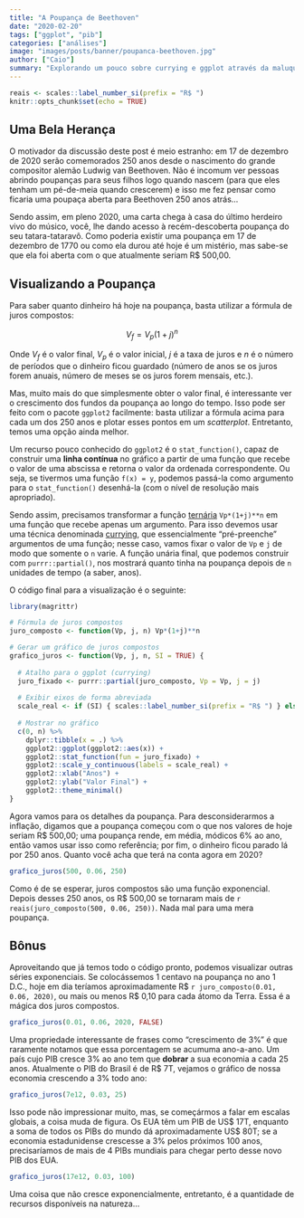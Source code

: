 ```yaml
---
title: "A Poupança de Beethoven"
date: "2020-02-20"
tags: ["ggplot", "pib"]
categories: ["análises"]
image: "images/posts/banner/poupanca-beethoven.jpg"
author: ["Caio"]
summary: "Explorando um pouco sobre currying e ggplot através da maluquice que são os juros compostos."
---
```


```r
reais <- scales::label_number_si(prefix = "R$ ")
knitr::opts_chunk$set(echo = TRUE)
```

## Uma Bela Herança

O motivador da discussão deste post é meio estranho: em 17 de dezembro de 2020
serão comemorados 250 anos desde o nascimento do grande compositor alemão Ludwig
van Beethoven. Não é incomum ver pessoas abrindo poupanças para seus filhos logo
quando nascem (para que eles tenham um pé-de-meia quando crescerem) e isso me
fez pensar como ficaria uma poupaça aberta para Beethoven 250 anos atrás...

Sendo assim, em pleno 2020, uma carta chega à casa do último herdeiro vivo do
músico, você, lhe dando acesso à recém-descoberta poupança do seu
tatara-tataravô. Como poderia existir uma poupança em 17 de dezembro de 1770 ou
como ela durou até hoje é um mistério, mas sabe-se que ela foi aberta com o que
atualmente seriam R$ 500,00.

## Visualizando a Poupança

Para saber quanto dinheiro há hoje na poupança, basta utilizar a fórmula de
juros compostos:

$$
V_f=V_p(1+j)^n
$$

Onde $V_f$ é o valor final, $V_p$ é o valor inicial, $j$ é a taxa de juros e $n$
é o número de períodos que o dinheiro ficou guardado (número de anos se os juros
forem anuais, número de meses se os juros forem mensais, etc.).

Mas, muito mais do que simplesmente obter o valor final, é interessante ver o
crescimento dos fundos da poupança ao longo do tempo. Isso pode ser feito com o
pacote `ggplot2` facilmente: basta utilizar a fórmula acima para cada um dos 250
anos e plotar esses pontos em um *scatterplot*. Entretanto, temos uma opção
ainda melhor.

Um recurso pouco conhecido do `ggplot2` é o `stat_function()`, capaz de
construir uma **linha contínua** no gráfico a partir de uma função que recebe o
valor de uma abscissa e retorna o valor da ordenada correspondente. Ou seja, se
tivermos uma função `f(x) = y`, podemos passá-la como argumento para o
`stat_function()` desenhá-la (com o nível de resolução mais apropriado).

Sendo assim, precisamos transformar a função
[ternária](https://pt.wikipedia.org/wiki/Aridade) `Vp*(1+j)**n` em uma função
que recebe apenas um argumento. Para isso devemos usar uma técnica denominada
[currying](https://pt.wikipedia.org/wiki/Currying), que essencialmente
"pré-preenche" argumentos de uma função; nesse caso, vamos fixar o valor de `Vp`
e `j` de modo que somente o `n` varie. A função unária final, que podemos
construir com `purrr::partial()`, nos mostrará quanto tinha na poupança depois
de `n` unidades de tempo (a saber, anos).

O código final para a visualização é o seguinte:

```r
library(magrittr)

# Fórmula de juros compostos
juro_composto <- function(Vp, j, n) Vp*(1+j)**n

# Gerar um gráfico de juros compostos
grafico_juros <- function(Vp, j, n, SI = TRUE) {
  
  # Atalho para o ggplot (currying)
  juro_fixado <- purrr::partial(juro_composto, Vp = Vp, j = j)
  
  # Exibir eixos de forma abreviada
  scale_real <- if (SI) { scales::label_number_si(prefix = "R$ ") } else { I }
  
  # Mostrar no gráfico
  c(0, n) %>%
    dplyr::tibble(x = .) %>%
    ggplot2::ggplot(ggplot2::aes(x)) +
    ggplot2::stat_function(fun = juro_fixado) +
    ggplot2::scale_y_continuous(labels = scale_real) +
    ggplot2::xlab("Anos") +
    ggplot2::ylab("Valor Final") +
    ggplot2::theme_minimal()
}
```

Agora vamos para os detalhes da poupança. Para desconsiderarmos a inflação,
digamos que a poupança começou com o que nos valores de hoje seriam R$ 500,00;
uma poupança rende, em média, módicos 6% ao ano, então vamos usar isso como
referência; por fim, o dinheiro ficou parado lá por 250 anos. Quanto você acha
que terá na conta agora em 2020?

```r
grafico_juros(500, 0.06, 250)
```

Como é de se esperar, juros compostos são uma função exponencial. Depois desses
250 anos, os R$ 500,00 se tornaram mais de
`r reais(juro_composto(500, 0.06, 250))`. Nada mal para uma mera poupança.

## Bônus

Aproveitando que já temos todo o código pronto, podemos visualizar outras séries
exponenciais. Se colocássemos 1 centavo na poupança no ano 1 D.C., hoje em dia
teríamos aproximadamente R$ `r juro_composto(0.01, 0.06, 2020)`, ou mais ou menos
R$ 0,10 para cada átomo da Terra. Essa é a mágica dos juros compostos.

```r
grafico_juros(0.01, 0.06, 2020, FALSE)
```

Uma propriedade interessante de frases como "crescimento de 3%" é que raramente
notamos que essa porcentagem se acumuma ano-a-ano. Um país cujo PIB cresce 3% ao
ano tem que **dobrar** a sua economia a cada 25 anos. Atualmente o PIB do Brasil
é de R$ 7T, vejamos o gráfico de nossa economia crescendo a 3% todo ano:

```r
grafico_juros(7e12, 0.03, 25)
```

Isso pode não impressionar muito, mas, se começármos a falar em escalas globais,
a coisa muda de figura. Os EUA têm um PIB de US$ 17T, enquanto a soma de todos
os PIBs do mundo dá aproximadamente US$ 80T; se a economia estadunidense
crescesse a 3% pelos próximos 100 anos, precisaríamos de mais de 4 PIBs mundiais
para chegar perto desse novo PIB dos EUA.

```r
grafico_juros(17e12, 0.03, 100)
```

Uma coisa que não cresce exponencialmente, entretanto, é a quantidade de
recursos disponíveis na natureza...

